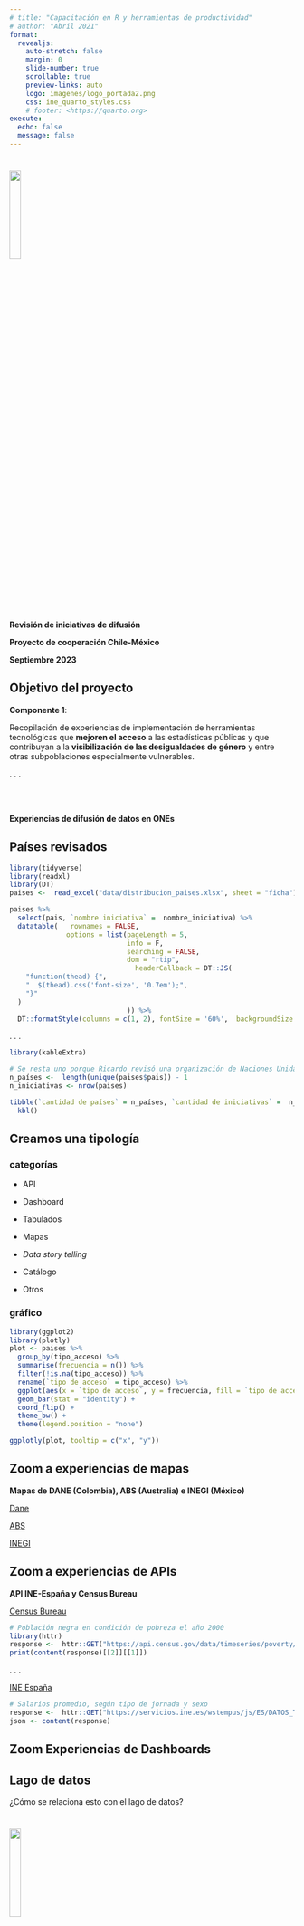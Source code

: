 ```yaml
---
# title: "Capacitación en R y herramientas de productividad"
# author: "Abril 2021"
format:
  revealjs:
    auto-stretch: false
    margin: 0
    slide-number: true
    scrollable: true
    preview-links: auto
    logo: imagenes/logo_portada2.png
    css: ine_quarto_styles.css
    # footer: <https://quarto.org>
execute: 
  echo: false
  message: false
---
```


# 



[]{.linea-superior} 
[]{.linea-inferior} 



<img src="imagenes/logo_portada2.png" width="20%"/>  

[**Revisión de iniciativas de difusión**]{.big-par .center-justified}

[**Proyecto de cooperación Chile-México**]{.big-par .center-justified}

[**Septiembre 2023**]{.big-par .center-justified}


## Objetivo del proyecto  

**Componente 1**:

Recopilación de experiencias de implementación de herramientas tecnológicas que **mejoren el acceso** a las estadísticas públicas y que contribuyan a la **visibilización de las desigualdades de género** y entre otras subpoblaciones especialmente vulnerables. 

. . . 

<br/>
<br/>

[**Experiencias de difusión de datos en ONEs**]{.center .medium-par}




## Países revisados

```r
library(tidyverse)
library(readxl)
library(DT)
paises <-  read_excel("data/distribucion_paises.xlsx", sheet = "ficha")

paises %>% 
  select(pais, `nombre iniciativa` =  nombre_iniciativa) %>% 
  datatable(   rownames = FALSE,
              options = list(pageLength = 5, 
                             info = F,
                             searching = FALSE,
                             dom = "rtip",
                               headerCallback = DT::JS(
    "function(thead) {",
    "  $(thead).css('font-size', '0.7em');",
    "}"
  )
                             )) %>% 
  DT::formatStyle(columns = c(1, 2), fontSize = '60%',  backgroundSize = '2%')
```

. . .

```r
library(kableExtra)

# Se resta uno porque Ricardo revisó una organización de Naciones Unidas
n_países <-  length(unique(paises$pais)) - 1
n_iniciativas <- nrow(paises)

tibble(`cantidad de países` = n_países, `cantidad de iniciativas` =  n_iniciativas) %>% 
  kbl()


```

## Creamos una tipología


::: {.panel-tabset}

### [categorías]{.medium-par}



::: {.incremental .medium-par}
- API

- Dashboard

- Tabulados

- Mapas

- *Data story telling*

- Catálogo

- Otros
:::


### [gráfico]{.medium-par}

```r
library(ggplot2)
library(plotly)
plot <- paises %>% 
  group_by(tipo_acceso) %>% 
  summarise(frecuencia = n()) %>% 
  filter(!is.na(tipo_acceso)) %>% 
  rename(`tipo de acceso` = tipo_acceso) %>% 
  ggplot(aes(x = `tipo de acceso`, y = frecuencia, fill = `tipo de acceso`)) + 
  geom_bar(stat = "identity") +
  coord_flip() +
  theme_bw() +
  theme(legend.position = "none")

ggplotly(plot, tooltip = c("x", "y"))

```

:::

## Zoom a experiencias de mapas

**Mapas de DANE (Colombia), ABS (Australia) e INEGI (México)**

[Dane](https://geoportal.dane.gov.co/geovisores/territorio/analisis-cnpv-2018/)

[ABS](https://www.abs.gov.au/census/find-census-data/search-by-area)

[INEGI](https://www.inegi.org.mx/app/mapa/espacioydatos/?ag=00)


## Zoom a experiencias de APIs

**API INE-España y Census Bureau**

[Census Bureau](https://www.census.gov/data/developers/data-sets.html)

```r
# Población negra en condición de pobreza el año 2000
library(httr)
response <-  httr::GET("https://api.census.gov/data/timeseries/poverty/histpov2?get=PCTPOV,YEAR&for=us:*&time=2000&RACE=8")
print(content(response)[[2]][[1]])  
```

. . .

[INE España](https://www.ine.es/dyngs/DataLab/manual.html?cid=66)


```r
# Salarios promedio, según tipo de jornada y sexo
response <-  httr::GET("https://servicios.ine.es/wstempus/js/ES/DATOS_TABLA/36832?nult=1")
json <- content(response)

```


## Zoom Experiencias de Dashboards


## Lago de datos

¿Cómo se relaciona esto con el lago de datos?




#


[<img src="imagenes/logo_portada2.png" width="20%"/>]{.center}

[**Revisión de iniciativas de difusión**]{.big-par .center-justified}

[**Proyecto de cooperación Chile-México**]{.big-par .center-justified}

[**Septiembre 2023**]{.big-par .center-justified}


[]{.linea-superior} 
[]{.linea-inferior} 

<!---
 ## Polar Axis  

For a demonstration of a line plot on a polar axis, see @fig-polar.

```python
#| label: fig-polar
#| fig-cap: "A line plot on a polar axis, not a bear"

import numpy as np
import matplotlib.pyplot as plt

r = np.arange(0, 2, 0.01)
theta = 4 * np.pi * r
fig, ax = plt.subplots(
  subplot_kw = {'projection': 'polar'} 
)
ax.plot(theta, r)
ax.set_rticks([0.5, 1, 1.5, 2])
ax.grid(True)
plt.show()
``` 
--->